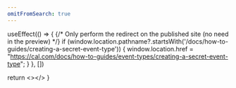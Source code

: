 ```yaml
---
omitFromSearch: true
---
```



  useEffect(() => {
    {/* Only perform the redirect on the published site (no need in the preview) */}
    if (window.location.pathname?.startsWith('/docs/how-to-guides/creating-a-secret-event-type')) {
      window.location.href = "https://cal.com/docs/how-to-guides/event-types/creating-a-secret-event-type";
    }
  }, [])
  
  return <></>
}

<Redirect />
